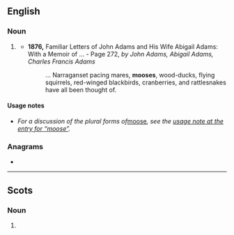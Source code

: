 {{also|Mooses}}

==English==

===Noun===
{{head|en|noun plural form}}

# {{lb|en|dated|rare}} {{plural of|moose|lang=en}}
#* '''1876,''' Familiar Letters of John Adams and His Wife Abigail Adams: With a Memoir of ... - Page 272, ''by John Adams, Abigail Adams, Charles Francis Adams''
#*: ... Narraganset pacing mares, '''mooses''', wood-ducks, flying squirrels, red-winged blackbirds, cranberries, and rattlesnakes have all been thought of.

====Usage notes====
* ''For a discussion of the plural forms of ''[[moose]]'', see the [[moose#Usage notes|usage note at the entry for “moose”]].''

===Anagrams===
* {{l|en|osmose}}

----

==Scots==

===Noun===
{{head|sco|noun plural form}}

# {{plural of|moose|lang=sco}}
